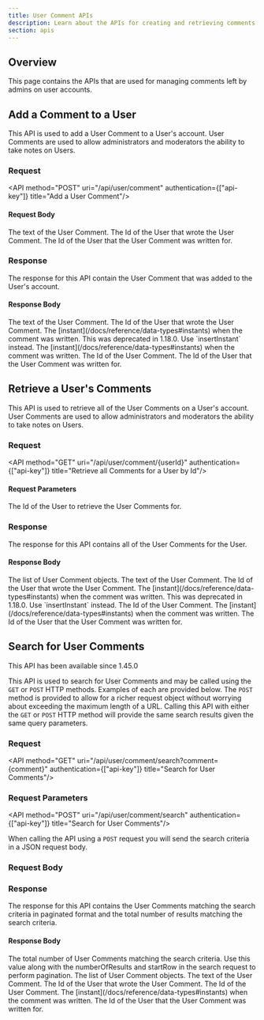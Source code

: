 ```yaml
---
title: User Comment APIs
description: Learn about the APIs for creating and retrieving comments on users.
section: apis
---
```


## Overview

This page contains the APIs that are used for managing comments left by admins on user accounts.

## Add a Comment to a User

This API is used to add a User Comment to a User's account. User Comments are used to allow administrators and moderators the ability to take notes on Users.

### Request

<API method="POST" uri="/api/user/comment" authentication={["api-key"]} title="Add a User Comment"/>

<XFusionauthTenantIdHeaderScopedOperation />

#### Request Body

<APIBlock>
  <APIField name="userComment.comment" type="String" required>
    The text of the User Comment.
  </APIField>
  <APIField name="userComment.commenterId" type="UUID" required>
    The Id of the User that wrote the User Comment.
  </APIField>
  <APIField name="userComment.userId" type="UUID" required>
    The Id of the User that the User Comment was written for.
  </APIField>
</APIBlock>

<JSON title="Example Request JSON" src="user-comments/request.json" />

### Response

The response for this API contain the User Comment that was added to the User's account.

<StandardPostResponseCodes />

#### Response Body

<APIBlock>
  <APIField name="userComment.comment" type="String">
    The text of the User Comment.
  </APIField>
  <APIField name="userComment.commenterId" type="UUID">
    The Id of the User that wrote the User Comment.
  </APIField>
  <APIField name="userComment.createInstant" type="Long" deprecated>
    The [instant](/docs/reference/data-types#instants) when the comment was written. This was deprecated in 1.18.0. Use `insertInstant` instead.
  </APIField>
  <APIField name="userComment.insertInstant" type="Long">
    The [instant](/docs/reference/data-types#instants) when the comment was written.
  </APIField>
  <APIField name="userComment.id" type="UUID">
    The Id of the User Comment.
  </APIField>
  <APIField name="userComment.userId" type="UUID">
    The Id of the User that the User Comment was written for.
  </APIField>
</APIBlock>

<JSON title="Example Response JSON" src="user-comments/response.json" />


## Retrieve a User's Comments

This API is used to retrieve all of the User Comments on a User's account. User Comments are used to allow administrators and moderators the ability to take notes on Users.

### Request

<API method="GET" uri="/api/user/comment/{userId}" authentication={["api-key"]} title="Retrieve all Comments for a User by Id"/>

<XFusionauthTenantIdHeaderScopedOperation />

#### Request Parameters

<APIBlock>
  <APIField name="userId" type="UUID" required>
    The Id of the User to retrieve the User Comments for.
  </APIField>
</APIBlock>


### Response

The response for this API contains all of the User Comments for the User.

<StandardGetResponseCodes />

#### Response Body

<APIBlock>
  <APIField name="userComments" type="Array">
    The list of User Comment objects.
  </APIField>
  <APIField name="userComments[x].comment" type="String">
    The text of the User Comment.
  </APIField>
  <APIField name="userComments[x].commenterId" type="UUID">
    The Id of the User that wrote the User Comment.
  </APIField>
  <APIField name="userComments[x].createInstant" type="Long" deprecated>
    The [instant](/docs/reference/data-types#instants) when the comment was written. This was deprecated in 1.18.0. Use `insertInstant` instead.
  </APIField>
  <APIField name="userComments[x].id" type="UUID">
    The Id of the User Comment.
  </APIField>
  <APIField name="userComments[x].insertInstant" type="Long">
    The [instant](/docs/reference/data-types#instants) when the comment was written.
  </APIField>
  <APIField name="userComments[x].userId" type="UUID">
    The Id of the User that the User Comment was written for.
  </APIField>
</APIBlock>

<JSON title="Example Response JSON" src="user-comments/responses.json" />

## Search for User Comments

<Aside type="version">
This API has been available since 1.45.0
</Aside>

This API is used to search for User Comments and may be called using the `GET` or `POST` HTTP methods. Examples of each are provided below. The `POST` method is provided to allow for a richer request object without worrying about exceeding the maximum length of a URL. Calling this API with either the `GET` or `POST` HTTP method will provide the same search results given the same query parameters.

### Request

<API method="GET" uri="/api/user/comment/search?comment={comment}" authentication={["api-key"]} title="Search for User Comments"/>

<XFusionauthTenantIdHeaderScopedOperation />

### Request Parameters

<UserCommentSearchRequestParameters parameter_prefix="" />

<API method="POST" uri="/api/user/comment/search" authentication={["api-key"]} title="Search for User Comments"/>

<XFusionauthTenantIdHeaderScopedOperation />

When calling the API using a `POST` request you will send the search criteria in a JSON request body.

### Request Body

<UserCommentSearchRequestParameters parameter_prefix="search." />


### Response

The response for this API contains the User Comments matching the search criteria in paginated format and the total number of results matching the search criteria.

<StandardGetResponseCodes never_missing never_search_error />

#### Response Body

<APIBlock>
  <APIField name="total" type="Integer">
    The total number of User Comments matching the search criteria. Use this value along with the <InlineField>numberOfResults</InlineField> and <InlineField>startRow</InlineField> in the search request to perform pagination.
  </APIField>
  <APIField name="userComments" type="Array">
    The list of User Comment objects.
  </APIField>
  <APIField name="userComments[x].comment" type="String">
    The text of the User Comment.
  </APIField>
  <APIField name="userComments[x].commenterId" type="UUID">
    The Id of the User that wrote the User Comment.
  </APIField>
  <APIField name="userComments[x].id" type="UUID">
    The Id of the User Comment.
  </APIField>
  <APIField name="userComments[x].insertInstant" type="Long">
    The [instant](/docs/reference/data-types#instants) when the comment was written.
  </APIField>
  <APIField name="userComments[x].userId" type="UUID">
    The Id of the User that the User Comment was written for.
  </APIField>
</APIBlock>

<JSON title="Example Response JSON" src="user-comments/search-response.json" />

